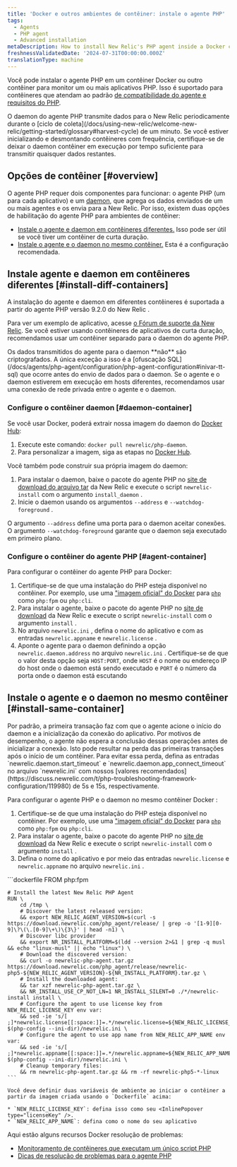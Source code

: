 ```yaml
---
title: 'Docker e outros ambientes de contêiner: instale o agente PHP'
tags:
  - Agents
  - PHP agent
  - Advanced installation
metaDescription: How to install New Relic's PHP agent inside a Docker container or other container to monitor your PHP apps.
freshnessValidatedDate: '2024-07-31T00:00:00.000Z'
translationType: machine
---
```


Você pode instalar o agente PHP em um contêiner Docker ou outro contêiner para monitor um ou mais aplicativos PHP. Isso é suportado para contêineres que atendam ao padrão [de compatibilidade do agente e requisitos do PHP](/docs/agents/php-agent/getting-started/php-agent-compatibility-requirements).

<Callout variant="important">
  O daemon do agente PHP transmite dados para o New Relic periodicamente durante o [ciclo de coleta](/docs/using-new-relic/welcome-new-relic/getting-started/glossary#harvest-cycle) de um minuto. Se você estiver inicializando e desmontando contêineres com frequência, certifique-se de deixar o daemon contêiner em execução por tempo suficiente para transmitir quaisquer dados restantes.
</Callout>

## Opções de contêiner [#overview]

O agente PHP requer dois componentes para funcionar: o agente PHP (um para cada aplicativo) e um [daemon](/docs/agents/php-agent/getting-started/new-relic-daemon-processes), que agrega os dados enviados de um ou mais agentes e os envia para a New Relic. Por isso, existem duas opções de habilitação do agente PHP para ambientes de contêiner:

* [Instale o agente e daemon em contêineres diferentes.](#install-diff-containers) Isso pode ser útil se você tiver um contêiner de curta duração.
* [Instale o agente e o daemon no mesmo contêiner.](#install-same-container) Esta é a configuração recomendada.

## Instale agente e daemon em contêineres diferentes [#install-diff-containers]

A instalação do agente e daemon em diferentes contêineres é suportada a partir do agente PHP versão 9.2.0 do New Relic .

Para ver um exemplo de aplicativo, acesse [o Fórum de suporte da New Relic](https://discuss.newrelic.com/t/relic-solution-php-agent-and-daemon-containers/84841). Se você estiver usando contêineres de aplicativos de curta duração, recomendamos usar um contêiner separado para o daemon do agente PHP.

<Callout variant="caution">
  Os dados transmitidos do agente para o daemon **não** são criptografados. A única exceção a isso é a [ofuscação SQL](/docs/agents/php-agent/configuration/php-agent-configuration#inivar-tt-sql) que ocorre antes do envio de dados para o daemon. Se o agente e o daemon estiverem em execução em hosts diferentes, recomendamos usar uma conexão de rede privada entre o agente e o daemon.
</Callout>

### Configure o contêiner daemon [#daemon-container]

Se você usar Docker, poderá extrair nossa imagem do daemon do [Docker Hub](https://hub.docker.com/r/newrelic/php-daemon):

1. Execute este comando: `docker pull newrelic/php-daemon`.
2. Para personalizar a imagem, siga as etapas no [Docker Hub](https://hub.docker.com/r/newrelic/php-daemon).

Você também pode construir sua própria imagem do daemon:

1. Para instalar o daemon, baixe o pacote do agente PHP no [site de download do arquivo tar](/docs/agents/php-agent/installation/php-agent-installation-tar-file) da New Relic e execute o script `newrelic-install` com o argumento `install_daemon` .
2. Inicie o daemon usando os argumentos `--address` e `--watchdog-foreground` .

O argumento `--address` define uma porta para o daemon aceitar conexões. O argumento `--watchdog-foreground` garante que o daemon seja executado em primeiro plano.

### Configure o contêiner do agente PHP [#agent-container]

Para configurar o contêiner do agente PHP para Docker:

1. Certifique-se de que uma instalação do PHP esteja disponível no contêiner. Por exemplo, use uma [&quot;imagem oficial&quot; do Docker](https://github.com/docker-library/official-images#what-are-official-images) para [`php`](https://hub.docker.com/_/php/) como `php:fpm` ou `php:cli`.
2. Para instalar o agente, baixe o pacote do agente PHP no [site de download](https://download.newrelic.com/php_agent/release/) da New Relic e execute o script `newrelic-install` com o argumento `install` .
3. No arquivo `newrelic.ini` , defina o nome do aplicativo e <InlinePopover type="licenseKey" />com as entradas `newrelic.appname` e `newrelic.license` .
4. Aponte o agente para o daemon definindo a opção `newrelic.daemon.address` no arquivo `newrelic.ini` . Certifique-se de que o valor desta opção seja `HOST:PORT`, onde `HOST` é o nome ou endereço IP do host onde o daemon está sendo executado e `PORT` é o número da porta onde o daemon está escutando

## Instale o agente e o daemon no mesmo contêiner [#install-same-container]

<Callout variant="caution">
  Por padrão, a primeira transação faz com que o agente acione o início do daemon e a inicialização da conexão do aplicativo. Por motivos de desempenho, o agente não espera a conclusão dessas operações antes de inicializar a conexão. Isto pode resultar na perda das primeiras transações após o início de um contêiner. Para evitar essa perda, defina as entradas `newrelic.daemon.start_timeout` e `newrelic.daemon.app_connect_timeout` no arquivo `newrelic.ini` com nossos [valores recomendados](https://discuss.newrelic.com/t/php-troubleshooting-framework-configuration/119980) de 5s e 15s, respectivamente.
</Callout>

Para configurar o agente PHP e o daemon no mesmo contêiner Docker :

1. Certifique-se de que uma instalação do PHP esteja disponível no contêiner. Por exemplo, use uma [&quot;imagem oficial&quot; do Docker](https://github.com/docker-library/official-images#what-are-official-images) para [`php`](https://hub.docker.com/_/php/) como `php:fpm` ou `php:cli`.
2. Para instalar o agente, baixe o pacote do agente PHP no [site de download](https://download.newrelic.com/php_agent/release/) da New Relic e execute o script `newrelic-install` com o argumento `install` .
3. Defina o nome do aplicativo e <InlinePopover type="licenseKey" />por meio das entradas `newrelic.license` e `newrelic.appname` no arquivo `newrelic.ini` .

<CollapserGroup>
  <Collapser id="dockerfile-example" title="Exemplo de Dockerfile">
    ```dockerfile
    FROM php:fpm

    # Install the latest New Relic PHP Agent
    RUN \
        cd /tmp \
        # Discover the latest released version:
        && export NEW_RELIC_AGENT_VERSION=$(curl -s https://download.newrelic.com/php_agent/release/ | grep -o '[1-9][0-9]\?\(\.[0-9]\+\)\{3\}' | head -n1) \
        # Discover libc provider
        && export NR_INSTALL_PLATFORM=$(ldd --version 2>&1 | grep -q musl && echo "linux-musl" || echo "linux") \
        # Download the discovered version:
        && curl -o newrelic-php-agent.tar.gz https://download.newrelic.com/php_agent/release/newrelic-php5-${NEW_RELIC_AGENT_VERSION}-${NR_INSTALL_PLATFORM}.tar.gz \
        # Install the downloaded agent:
        && tar xzf newrelic-php-agent.tar.gz \
        && NR_INSTALL_USE_CP_NOT_LN=1 NR_INSTALL_SILENT=0 ./*/newrelic-install install \
        # Configure the agent to use license key from NEW_RELIC_LICENSE_KEY env var:
        && sed -ie 's/[ ;]*newrelic.license[[:space:]]=.*/newrelic.license=${NEW_RELIC_LICENSE_KEY}/' $(php-config --ini-dir)/newrelic.ini \
        # Configure the agent to use app name from NEW_RELIC_APP_NAME env var:
        && sed -ie 's/[ ;]*newrelic.appname[[:space:]]=.*/newrelic.appname=${NEW_RELIC_APP_NAME}/' $(php-config --ini-dir)/newrelic.ini \
        # Cleanup temporary files:
        && rm newrelic-php-agent.tar.gz && rm -rf newrelic-php5-*-linux
    ```

    Você deve definir duas variáveis de ambiente ao iniciar o contêiner a partir da imagem criada usando o `Dockerfile` acima:

    * `NEW_RELIC_LICENSE_KEY`: defina isso como seu <InlinePopover type="licenseKey" />.
    * `NEW_RELIC_APP_NAME`: defina como o nome do seu aplicativo
  </Collapser>
</CollapserGroup>

<Callout variant="tip">
  Aqui estão alguns recursos Docker resolução de problemas:

  * [Monitoramento de contêineres que executam um único script PHP](https://discuss.newrelic.com/t/relic-solution-single-php-script-docker-containers/80386)
  * [Dicas de resolução de problemas para o agente PHP](https://discuss.newrelic.com/t/php-troubleshooting-framework-configuration/119980)
</Callout>

<InstallFeedback />